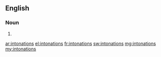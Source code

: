 ==English==

===Noun===
{{head|en}}

# {{plural of|intonation}}

[[ar:intonations]]
[[el:intonations]]
[[fr:intonations]]
[[sw:intonations]]
[[mg:intonations]]
[[my:intonations]]